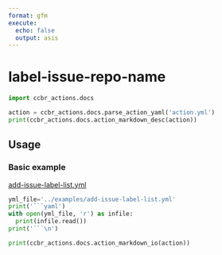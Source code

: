 ```yaml
---
format: gfm
execute:
  echo: false
  output: asis
---
```


# label-issue-repo-name

```python
import ccbr_actions.docs

action = ccbr_actions.docs.parse_action_yaml('action.yml')
print(ccbr_actions.docs.action_markdown_desc(action))
```

## Usage

### Basic example

[add-issue-label-list.yml](/examples/add-issue-label-list.yml)

```python
yml_file='../examples/add-issue-label-list.yml'
print('```yaml')
with open(yml_file, 'r') as infile:
  print(infile.read())
print('```\n')
```


```python
print(ccbr_actions.docs.action_markdown_io(action))
```

